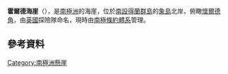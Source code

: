 {{coord|61|6|S|54|51|W|source:GNIS|display=title}}
'''霍爾德海崖'''（{{lang-en|Houlder Bluff}}），是[[南極洲|南極洲]]的海崖，位於[[南設得蘭群島|南設得蘭群島]]的[[象島_(南極洲)|象島]]北岸，俯瞰[[懷爾德角|懷爾德角]]，由[[英國|英國]]探險隊命名，現時由[[南極條約體系|南極條約體系]]管理。

== 參考資料 ==
{{cite gnis | type = antarid | id = 7055| name = Houlder Bluff | accessdate = 2012-06-28}}

[[Category:南極洲懸崖|Category:南極洲懸崖]]
{{Antarctica-geo-stub}}